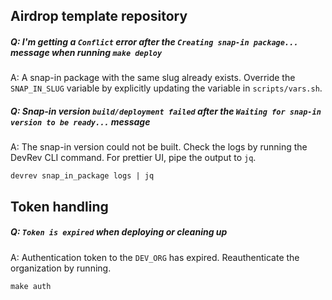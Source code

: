 ## Airdrop template repository

##### Q: I'm getting a `Conflict` error after the `Creating snap-in package...` message when running `make deploy`

A: A snap-in package with the same slug already exists.
Override the ``SNAP_IN_SLUG`` variable by explicitly updating the variable in `scripts/vars.sh`.

##### Q: Snap-in version `build/deployment failed` after the `Waiting for snap-in version to be ready...` message

A: The snap-in version could not be built.
Check the logs by running the DevRev CLI command. For prettier UI, pipe the output to `jq`.
```
devrev snap_in_package logs | jq
```

## Token handling

##### Q: `Token is expired` when deploying or cleaning up

A: Authentication token to the `DEV_ORG` has expired. Reauthenticate the organization by running.
```
make auth
```
